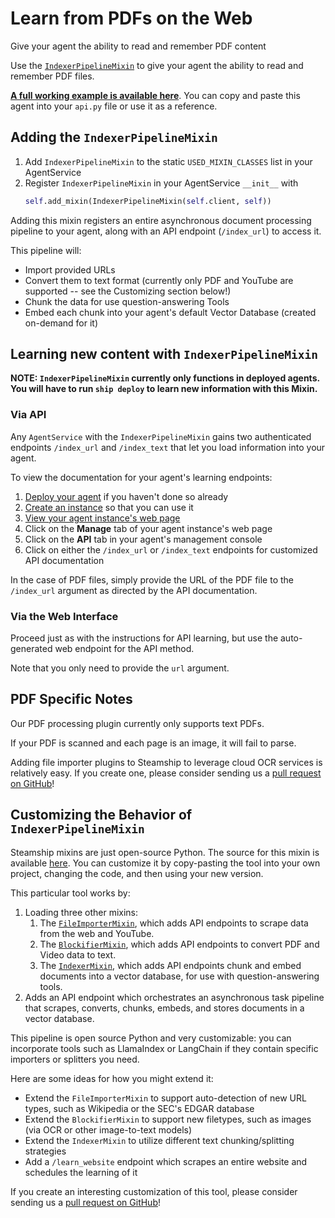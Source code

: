 
# Learn from PDFs on the Web

Give your agent the ability to read and remember PDF content

Use the [`IndexerPipelineMixin`](https://github.com/steamship-core/python-client/blob/main/src/steamship/invocable/mixins/indexer_pipeline_mixin.py) to give your agent the ability to read and remember PDF files.

**[A full working example is available here](https://github.com/steamship-core/multimodal-agent-starter/blob/main/src/example_agents/document_qa_agent.py)**. You can copy and paste this agent into your `api.py` file or use it as a reference.

<Definition term="mixin" />

## Adding the `IndexerPipelineMixin`

1. Add `IndexerPipelineMixin` to the static `USED_MIXIN_CLASSES` list in your AgentService
2. Register `IndexerPipelineMixin` in your AgentService `__init__` with
   ```python
   self.add_mixin(IndexerPipelineMixin(self.client, self))
   ```

Adding this mixin registers an entire asynchronous document processing pipeline to your agent, along with an API endpoint (`/index_url`) to access it.

This pipeline will:

- Import provided URLs
- Convert them to text format (currently only PDF and YouTube are supported -- see the Customizing section below!)
- Chunk the data for use question-answering Tools
- Embed each chunk into your agent's default Vector Database (created on-demand for it)


## Learning new content with `IndexerPipelineMixin`

**NOTE: `IndexerPipelineMixin` currently only functions in deployed agents. You will have to run `ship deploy` to learn new information with this Mixin.**

### Via API

Any `AgentService` with the `IndexerPipelineMixin` gains two authenticated endpoints `/index_url` and `/index_text` that let you load information into your agent.

To view the documentation for your agent's learning endpoints:

1. [Deploy your agent](/agent-guidebook/getting-started/deploy-your-agent) if you haven't done so already
2. [Create an instance](/agent-guidebook/getting-started/share-your-agent) so that you can use it
3. [View your agent instance's web page](/agent-guidebook/connect/use-on-the-web)
4. Click on the **Manage** tab of your agent instance's web page
5. Click on the **API** tab in your agent's management console
6. Click on either the `/index_url` or `/index_text` endpoints for customized API documentation

In the case of PDF files, simply provide the URL of the PDF file to the `/index_url` argument as directed by the API documentation.

### Via the Web Interface

Proceed just as with the instructions for API learning, but use the auto-generated web endpoint for the API method.

Note that you only need to provide the `url` argument.

## PDF Specific Notes

Our PDF processing plugin currently only supports text PDFs.

If your PDF is scanned and each page is an image, it will fail to parse.

Adding file importer plugins to Steamship to leverage cloud OCR services is relatively easy. If you create one, please consider sending us a [pull request on GitHub](https://github.com/steamship-core/python-client)!

## Customizing the Behavior of `IndexerPipelineMixin`

Steamship mixins are just open-source Python.
The source for this mixin is available [here](https://github.com/steamship-core/python-client/blob/main/src/steamship/invocable/mixins/indexer_pipeline_mixin.py).
You can customize it by copy-pasting the tool into your own project, changing the code, and then using your new version.

This particular tool works by:

1. Loading three other mixins:
   1. The [`FileImporterMixin`](https://github.com/steamship-core/python-client/blob/main/src/steamship/invocable/mixins/file_importer_mixin.py), which adds API endpoints to scrape data from the web and YouTube.
   2. The [`BlockifierMixin`](https://github.com/steamship-core/python-client/blob/main/src/steamship/invocable/mixins/blockifier_mixin.py), which adds API endpoints to convert PDF and Video data to text.
   3. The [`IndexerMixin`](https://github.com/steamship-core/python-client/blob/main/src/steamship/invocable/mixins/indexer_mixin.py), which adds API endpoints chunk and embed documents into a vector database, for use with question-answering tools.
2. Adds an API endpoint which orchestrates an asynchronous task pipeline that scrapes, converts, chunks, embeds, and stores documents in a vector database.

This pipeline is open source Python and very customizable: you can incorporate tools such as LlamaIndex or LangChain if they contain specific importers or splitters you need.

Here are some ideas for how you might extend it:

- Extend the `FileImporterMixin` to support auto-detection of new URL types, such as Wikipedia or the SEC's EDGAR database
- Extend the `BlockifierMixin` to support new filetypes, such as images (via OCR or other image-to-text models)
- Extend the `IndexerMixin` to utilize different text chunking/splitting strategies
- Add a `/learn_website` endpoint which scrapes an entire website and schedules the learning of it

If you create an interesting customization of this tool, please consider sending us a [pull request on GitHub](https://github.com/steamship-core/python-client)!
